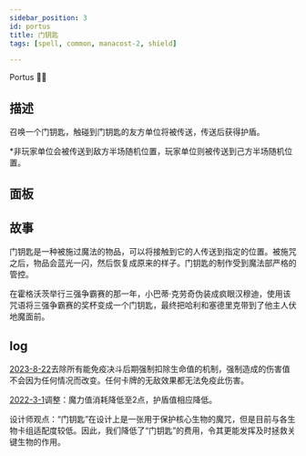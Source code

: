 ```yaml
---
sidebar_position: 3
id: portus
title: 门钥匙
tags: [spell, common, manacost-2, shield]

---
```


Portus 🥾🌌

<!--truncate-->



<CardBasics cardKey={id}/>


## 描述

召唤一个门钥匙，触碰到门钥匙的友方单位将被传送，传送后获得护盾。

*非玩家单位会被传送到敌方半场随机位置，玩家单位则被传送到己方半场随机位置。

## 面板


<LevelComponent/>


<CardDynamicTable cardKey={id}/>


<CardComplexTable cardKey={id}/>

## 故事

门钥匙是一种被施过魔法的物品，可以将接触到它的人传送到指定的位置。被施咒之后，物品会蓝光一闪，然后恢复成原来的样子。门钥匙的制作受到魔法部严格的管控。

在霍格沃茨举行三强争霸赛的那一年，小巴蒂·克劳奇伪装成疯眼汉穆迪，使用该咒语将三强争霸赛的奖杯变成一个门钥匙，最终把哈利和塞德里克带到了他主人伏地魔面前。

## log

[2023-8-22](/blog/230822-update-annc#adjustment)去除所有能免疫决斗后期强制扣除生命值的机制，强制造成的伤害值不会因为任何情况而改变。任何卡牌的无敌效果都无法免疫此伤害。

[2022-3-1](/blog/220301-update-annc#adjustment)调整：魔力值消耗降低至2点，护盾值相应降低。

设计师观点：“门钥匙”在设计上是一张用于保护核心生物的魔咒，但是目前与各生物卡组适配度较低。因此，我们降低了“门钥匙”的费用，令其更能发挥及时拯救关键生物的作用。

